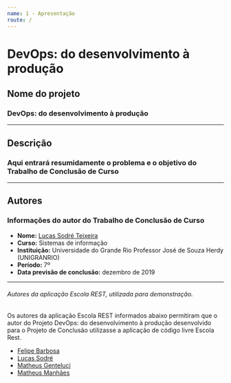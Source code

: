 ```yaml
---
name: 1 - Apresentação
route: /
---
```


# **DevOps: do desenvolvimento à produção**

##  Nome do projeto
### DevOps: do desenvolvimento à produção

---
##  Descrição
### Aqui entrará resumidamente o problema e o objetivo do Trabalho de Conclusão de Curso

---
##  Autores
###  Informações do autor do Trabalho de Conclusão de Curso
-   **Nome:**   [Lucas Sodré Teixeira](https://github.com/lucassdr)
-   **Curso:**  Sistemas de informação
-   **Instituição:**    Universidade do Grande Rio Professor José de Souza Herdy (UNIGRANRIO)
-   **Período:**    7º
-   **Data previsão de conclusão:** dezembro de 2019


---
###### Autores da aplicação Escola REST, utilizada para demonstração.
Os autores da aplicação Escola REST informados abaixo permitiram que o autor do Projeto DevOps: do desenvolvimento
à produção desenvolvido para o Projeto de Conclusão utilizasse a aplicação de código livre Escola Rest.
-   [Felipe Barbosa](https://github.com/felipe-b-oliveira)
-   [Lucas Sodré](https://github.com/lucassdr)
-   [Matheus Genteluci](https://github.com/MGenteluci)
-   [Matheus Manhães](https://github.com/momanhaes)
